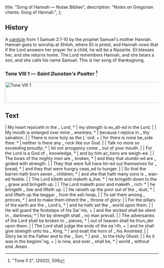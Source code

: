   title: "Song of Hannah — Notae Bibliae",
  description: "Notes on Gregorian chants: Song of Hannah.",
};

<Initial text="Song of Hannah" />

## History

A [canticle](/glossary/liturgical-terms#canticle) from 1 Samuel 2:1-10 by the prophet Samuel's mother Hannah. Hannah goes to worship at Shiloh, where Eli is priest, and Hannah vows that if the Lord answers her prayer for a child, he will be a Nazarite. Eli blesses her, and she returns home. The Lord remembers Hannah, and she bears a son, and she calls his name Samuel. This is her song of thanksgiving.

### Tone VIII 1 — *Saint Dunstan's Psalter* [^1]

<Image
  src="/chants/tone-viii-1.svg"
  alt="Tone VIII 1"
  width="600"
  height="69"
/>

## Text

<Poetry>
|  My heart rejoiceth in the _ Lord, *
|  my strength is ex_alt-ed in the Lord.
|
|  My mouth is enlarged over mine _ enemies; *
|  because I rejoice in _ thy salvation.
|
|  There is none holy as the L¯ord; +
|  for there is none be_side thee: *
|  neither is there any _ rock like our God.
|
|  Talk no more so exceeding proudly; *
|  let not arrogancy come _ out of your mouth.
|
|  For the Lord is a God of _ knowledge, *
|  and by him ac_tions are weigh-ed.
|
|  The bows of the mighty men are _ broken, *
|  and they that stumbl-ed are _ girded with strength.
|
|  They that were full have hir-ed out themselves for _ bread; *
|  and they that were hungry ceas_ed to hunger.
|
|  So that the barren hath born seven _ children; *
|  and she that hath many sons is _ wax-ed feeble.
|
|  The Lord killeth and maketh a_live: *
|  he bringeth down to the _ grave and bringeth up.
|
|  The Lord maketh poor and maketh _ rich: *
|  he bringeth _ low and lifteth up.
|
|  He raiseth up the poor out of the _ dust, *
|  and lifteth up the beggar _ from the ash heap,
|
|  To set them among _ princes, *
|  and to make them inherit the _ throne of glory:
|
|  For the pillars of the earth are the _ Lord's, *
|  and he hath set the _ world upon them.
|
|  He will guard the footsteps of his Sai¯nts, +
|  and the wicked shall be silent in _ darkness; *
|  for by strength shall _ no man prevail.
|
|  The adversaries of the Lord shall be broken to _ pieces; *
|  out of heaven shall he thun_der upon them:
|
|  The Lord shall judge the ends of the ea¯rth, +
|  and he shall give strength unto his _ King, *
|  and exalt the horn of _ his Anointed.
|
|  Glory be to the Father and to the _ Son, *
|  and _ to the Holy Ghost:
|
|  As it was in the beginniˇng, +
|  is now, and ever _ shall be, *
|  world _ without end. Amen.
</Poetry>

[^1]: "Tone II 2", *<Definition lang="english" anchor="saint-dunstans-psalter" text="Saint Dunstan's Plainsong Psalter" />* (2002), 506

